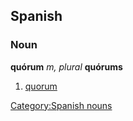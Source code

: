 == Spanish == 
=== Noun === 
'''quórum''' ''m, plural'' '''quórums''' 
# [[quorum]] 
[[Category:Spanish nouns]]